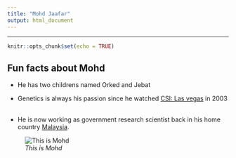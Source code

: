 ```yaml
---
title: "Mohd Jaafar"
output: html_document
---
```


***

```r
knitr::opts_chunk$set(echo = TRUE)
```

## Fun facts about Mohd
* He has two childrens named Orked and Jebat
&nbsp;

* Genetics is always his passion since he watched [CSI: Las vegas](https://en.wikipedia.org/wiki/CSI:_Crime_Scene_Investigation) in 2003
&nbsp; 

* He is now working as government research scientist back in his home country [Malaysia](https://en.wikipedia.org/wiki/Malaysia).
&nbsp; 

![*This is Mohd*](https://github.com/azwanjaafar/assignment-2-maj223/blob/master/Family.jpg?raw=true)
